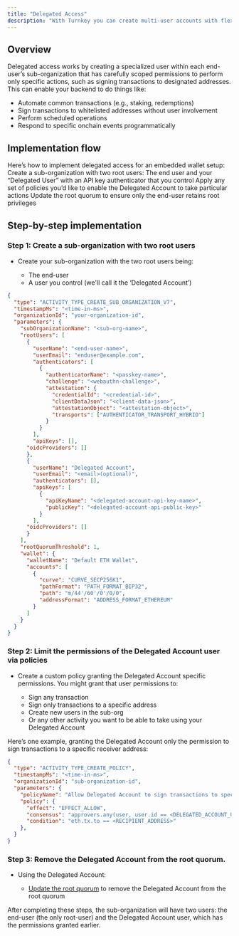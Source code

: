 ```yaml
---
title: "Delegated Access"
description: "With Turnkey you can create multi-user accounts with flexible co-ownership controls. This primitive enables you to establish delegated access to a user’s wallet, reducing or removing the need for them to manually approve each action. You can provide a smoother user experience while ensuring that end-users maintain full control over their wallets."
---
```


## Overview

Delegated access works by creating a specialized user within each end-user’s sub-organization that has carefully scoped permissions to perform only specific actions, such as signing transactions to designated addresses. This can enable your backend to do things like: 
* Automate common transactions (e.g., staking, redemptions) 
* Sign transactions to whitelisted addresses without user involvement 
* Perform scheduled operations 
* Respond to specific onchain events programmatically 

## Implementation flow 

Here’s how to implement delegated access for an embedded wallet setup:
Create a sub-organization with two root users: The end user and your “Delegated User” with an API key authenticator that you control 
Apply any set of policies you’d like to enable the Delegated Account to take particular actions 
Update the root quorum to ensure only the end-user retains root privileges

## Step-by-step implementation


### Step 1: Create a sub-organization with two root users[​](#step-1-create-a-sub-organization-with-two-root-users "Direct link to Step 1: Create a sub-organization with two root users")

* Create your sub-organization with the two root users being:

  * The end-user
  * A user you control (we'll call it the ‘Delegated Account’)

```json
{
  "type": "ACTIVITY_TYPE_CREATE_SUB_ORGANIZATION_V7",
  "timestampMs": "<time-in-ms>",
  "organizationId": "your-organization-id",
  "parameters": {
    "subOrganizationName": "<sub-org-name>",
    "rootUsers": [
      {
        "userName": "<end-user-name>",
        "userEmail": "enduser@example.com",
        "authenticators": [
          {
            "authenticatorName": "<passkey-name>",
            "challenge": "<webauthn-challenge>",
            "attestation": {
              "credentialId": "<credential-id>",
              "clientDataJson": "<client-data-json>",
              "attestationObject": "<attestation-object>",
              "transports": ["AUTHENTICATOR_TRANSPORT_HYBRID"]
            }
          }
        ],
        "apiKeys": [],
      "oidcProviders": []
      },
      {
        "userName": "Delegated Account",
        "userEmail": "<email>(optional)",
        "authenticators": [],
        "apiKeys": [
          {
            "apiKeyName": "<delegated-account-api-key-name>",
            "publicKey": "<delegated-account-api-public-key>"
          }
        ],
      "oidcProviders": []
      }
    ],
    "rootQuorumThreshold": 1,
    "wallet": {
      "walletName": "Default ETH Wallet",
      "accounts": [
        {
          "curve": "CURVE_SECP256K1",
          "pathFormat": "PATH_FORMAT_BIP32",
          "path": "m/44'/60'/0'/0/0",
          "addressFormat": "ADDRESS_FORMAT_ETHEREUM"
        }
      ]
    }
  }
}
```

### Step 2: Limit the permissions of the Delegated Account user via policies

* Create a custom policy granting the Delegated Account specific permissions. You might grant that user permissions to:

  * Sign any transaction
  * Sign only transactions to a specific address
  * Create new users in the sub-org
  * Or any other activity you want to be able to take using your Delegated Account

Here’s one example, granting the Delegated Account only the permission to sign transactions to a specific receiver address:

```json
{
  "type": "ACTIVITY_TYPE_CREATE_POLICY",
  "timestampMs": "<time-in-ms>",
  "organizationId": "sub-organization-id",
  "parameters": {
    "policyName": "Allow Delegated Account to sign transactions to specific address",
    "policy": {
      "effect": "EFFECT_ALLOW",
      "consensus": "approvers.any(user, user.id == <DELEGATED_ACCOUNT_USER_ID>)",
      "condition": "eth.tx.to == <RECIPIENT_ADDRESS>"
    },
  }
}
```

### Step 3: Remove the Delegated Account from the root quorum.

* Using the Delegated Account:

  * [Update the root quorum](/api-reference/organizations/update-root-quorum) to remove the Delegated Account from the root quorum

After completing these steps, the sub-organization will have two users: the end-user (the only root-user) and the Delegated Account user, which has the permissions granted earlier.
